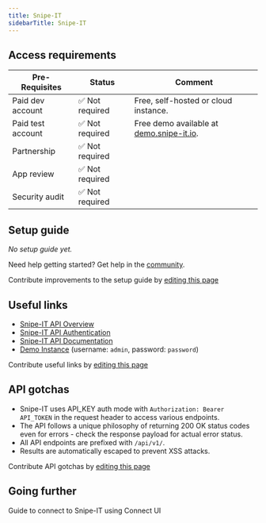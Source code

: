 ```yaml
---
title: Snipe-IT
sidebarTitle: Snipe-IT
---
```



<Overview />
<PreBuiltTooling />
<PreBuiltUseCases />

## Access requirements
| Pre-Requisites | Status | Comment|
| - | - | - |
| Paid dev account | ✅ Not required | Free, self-hosted or cloud instance. |
| Paid test account | ✅ Not required | Free demo available at [demo.snipe-it.io](https://demo.snipe-it.io).  | 
| Partnership | ✅ Not required | |
| App review | ✅ Not required | |
| Security audit | ✅ Not required | |

## Setup guide

_No setup guide yet._

<Tip>Need help getting started? Get help in the [community](https://nango.dev/slack).</Tip>

<Note>Contribute improvements to the setup guide by [editing this page](https://github.com/nangohq/nango/tree/master/docs-v2/integrations/all/snipe-it.mdx)</Note>


## Useful links

-   [Snipe-IT API Overview](https://snipe-it.readme.io/reference/api-overview)
-   [Snipe-IT API Authentication](https://snipe-it.readme.io/reference/authentication)
-   [Snipe-IT API Documentation](https://snipe-it.readme.io/reference)
-   [Demo Instance](https://demo.snipe-it.io) (username: `admin`, password: `password`)
 
<Note>Contribute useful links by [editing this page](https://github.com/nangohq/nango/tree/master/docs-v2/integrations/all/snipe-it.mdx)</Note>

## API gotchas

- Snipe-IT uses API_KEY auth mode with `Authorization: Bearer API_TOKEN` in the request header to access various endpoints.
- The API follows a unique philosophy of returning 200 OK status codes even for errors - check the response payload for actual error status.
- All API endpoints are prefixed with `/api/v1/`.
- Results are automatically escaped to prevent XSS attacks.

<Note>Contribute API gotchas by [editing this page](https://github.com/nangohq/nango/tree/master/docs-v2/integrations/all/snipe-it.mdx)</Note>

## Going further

<Card title="Connect to Snipe-IT" icon="link" href="/integrations/all/snipe-it/connect" horizontal>
  Guide to connect to Snipe-IT using Connect UI
</Card>